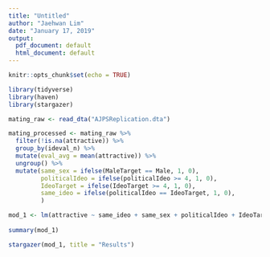 ```yaml
---
title: "Untitled"
author: "Jaehwan Lim"
date: "January 17, 2019"
output:
  pdf_document: default
  html_document: default
---
```


```r
knitr::opts_chunk$set(echo = TRUE)
```

```r
library(tidyverse)
library(haven)
library(stargazer)

mating_raw <- read_dta("AJPSReplication.dta")

```

```r
mating_processed <- mating_raw %>% 
  filter(!is.na(attractive)) %>% 
  group_by(ideval_n) %>% 
  mutate(eval_avg = mean(attractive)) %>% 
  ungroup() %>% 
  mutate(same_sex = ifelse(MaleTarget == Male, 1, 0), 
         politicalIdeo = ifelse(politicalIdeo >= 4, 1, 0), 
         IdeoTarget = ifelse(IdeoTarget >= 4, 1, 0), 
         same_ideo = ifelse(politicalIdeo == IdeoTarget, 1, 0), 
         ) 

mod_1 <- lm(attractive ~ same_ideo + same_sex + politicalIdeo + IdeoTarget + Male + MaleTarget + mn_attractive + eval_avg, data = mating_processed)
  
summary(mod_1)

stargazer(mod_1, title = "Results")


```

